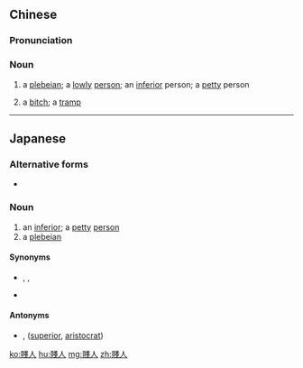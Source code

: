 {{also|贱人}}
==Chinese==
{{zh-forms|s=贱人}}

===Pronunciation===
{{zh-pron
|m=jiànrén
|c=zin6 jan4
|cat=n
}}

===Noun===
{{zh-noun}}

# {{lb|zh|archaic}} a [[plebeian]]; a [[lowly]] [[person]]; an [[inferior]] person; a [[petty]] person
# a [[bitch]]; a [[tramp]]

----

==Japanese==
{{ja-kanjitab|yomi=on|せん|じん}}

===Alternative forms===
* {{l|ja|賎人}}

===Noun===
{{ja-noun|せんじん}}

# an [[inferior]]; a [[petty]] [[person]]
# a [[plebeian]]

====Synonyms====
* {{sense|all meanings}} {{ja-r|賤|しず}}, {{ja-r|下っ端|したっぱ}}, {{ja-r|下司|げす}}
* {{sense|plebeian}} {{ja-r|平民|へいみん}}

====Antonyms====
* {{ja-r|貴人|きじん}}, {{ja-r|貴人|あてびと}} ([[superior]], [[aristocrat]])

[[ko:賤人]]
[[hu:賤人]]
[[mg:賤人]]
[[zh:賤人]]